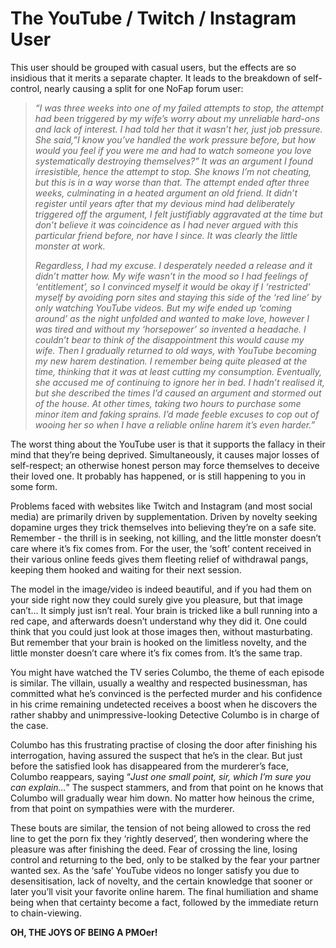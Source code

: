 # The YouTube / Twitch / Instagram User

This user should be grouped with casual users, but the effects are so insidious that it merits a separate chapter. It leads to the breakdown of self-control, nearly causing a split for one NoFap forum user:

> *"I was three weeks into one of my failed attempts to stop, the attempt had been triggered by my wife's worry about my unreliable hard-ons and lack of interest. I had told her that it wasn't her, just job pressure. She said, "I know you've handled the work pressure before, but how would you feel if you were me and had to watch someone you love systematically destroying themselves?" It was an argument I found irresistible, hence the attempt to stop. She knows I'm not cheating, but this is in a way worse than that. The attempt ended after three weeks, culminating in a heated argument an old friend. It didn't register until years after that my devious mind had deliberately triggered off the argument, I felt justifiably aggravated at the time but don't believe it was coincidence as I had never argued with this particular friend before, nor have I since. It was clearly the little monster at work.*
>
> *Regardless, I had my excuse. I desperately needed a release and it didn't matter how. My wife wasn't in the mood so I had feelings of 'entitlement', so I convinced myself it would be okay if I 'restricted' myself by avoiding porn sites and staying this side of the 'red line' by only watching YouTube videos. But my wife ended up 'coming around' as the night unfolded and wanted to make love, however I was tired and without my 'horsepower' so invented a headache. I couldn't bear to think of the disappointment this would cause my wife. Then I gradually returned to old ways, with YouTube becoming my new harem destination. I remember being quite pleased at the time, thinking that it was at least cutting my consumption. Eventually, she accused me of continuing to ignore her in bed. I hadn't realised it, but she described the times I'd caused an argument and stormed out of the house. At other times, taking two hours to purchase some minor item and faking sprains. I'd made feeble excuses to cop out of wooing her so when I have a reliable online harem it's even harder."*

The worst thing about the YouTube user is that it supports the fallacy in their mind that they're being deprived. Simultaneously, it causes major losses of self-respect; an otherwise honest person may force themselves to deceive their loved one. It probably has happened, or is still happening to you in some form.

Problems faced with websites like Twitch and Instagram (and most social media) are primarily driven by supplementation. Driven by novelty seeking dopamine urges they trick themselves into believing they're on a safe site. Remember - the thrill is in seeking, not killing, and the little monster doesn't care where it's fix comes from. For the user, the 'soft' content received in their various online feeds gives them fleeting relief of withdrawal pangs, keeping them hooked and waiting for their next session.

The model in the image/video is indeed beautiful, and if you had them on your side right now they could surely give you pleasure, but that image can't... It simply just isn't real. Your brain is tricked like a bull running into a red cape, and afterwards doesn't understand why they did it. One could think that you could just look at those images then, without masturbating. But remember that your brain is hooked on the limitless novelty, and the little monster doesn't care where it's fix comes from. It's the same trap.

You might have watched the TV series Columbo, the theme of each episode is similar. The villain, usually a wealthy and respected businessman, has committed what he's convinced is the perfected murder and his confidence in his crime remaining undetected receives a boost when he discovers the rather shabby and unimpressive-looking Detective Columbo is in charge of the case.

Columbo has this frustrating practise of closing the door after finishing his interrogation, having assured the suspect that he's in the clear. But just before the satisfied look has disappeared from the murderer's face, Columbo reappears, saying "*Just one small point, sir, which I'm sure you can explain...*" The suspect stammers, and from that point on he knows that Columbo will gradually wear him down. No matter how heinous the crime, from that point on sympathies were with the murderer.

These bouts are similar, the tension of not being allowed to cross the red line to get the porn fix they 'rightly deserved', then wondering where the pleasure was after finishing the deed. Fear of crossing the line, losing control and returning to the bed, only to be stalked by the fear your partner wanted sex. As the 'safe' YouTube videos no longer satisfy you due to desensitisation, lack of novelty, and the certain knowledge that sooner or later you'll visit your favorite online harem. The final humiliation and shame being when that certainty become a fact, followed by the immediate return to chain-viewing.

**OH, THE JOYS OF BEING A PMOer!**

